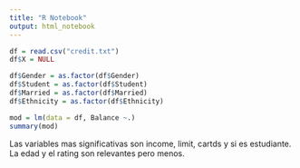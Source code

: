 ```yaml
---
title: "R Notebook"
output: html_notebook
---
```


```r
df = read.csv("credit.txt")
df$X = NULL
```

```r
df$Gender = as.factor(df$Gender)
df$Student = as.factor(df$Student)
df$Married = as.factor(df$Married)
df$Ethnicity = as.factor(df$Ethnicity) 
```
```r
mod = lm(data = df, Balance ~.)
summary(mod)
```
Las variables mas significativas son income, limit, cartds y si es estudiante. La edad y el rating son relevantes pero menos. 



